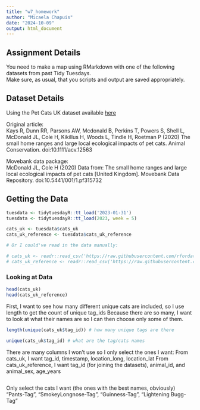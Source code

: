 ```yaml
---
title: "w7_homework"
author: "Micaela Chapuis"
date: "2024-10-09"
output: html_document
---
```


## Assignment Details
You need to make a map using RMarkdown with one of the following datasets from past Tidy Tuesdays.  
Make sure, as usual, that you scripts and output are saved appropriately.  

## Dataset Details
Using the Pet Cats UK dataset available [here](https://github.com/rfordatascience/tidytuesday/blob/master/data/2023/2023-01-31/readme.md)

Original article:  
Kays R, Dunn RR, Parsons AW, Mcdonald B, Perkins T, Powers S, Shell L, McDonald JL, Cole H, Kikillus H, Woods L, Tindle H, Roetman P (2020) The small home ranges and large local ecological impacts of pet cats. Animal Conservation. doi:10.1111/acv.12563

Movebank data package:  
McDonald JL, Cole H (2020) Data from: The small home ranges and large local ecological impacts of pet cats [United Kingdom]. Movebank Data Repository. doi:10.5441/001/1.pf315732


## Getting the Data
```r
tuesdata <- tidytuesdayR::tt_load('2023-01-31')
tuesdata <- tidytuesdayR::tt_load(2023, week = 5)

cats_uk <- tuesdata$cats_uk
cats_uk_reference <- tuesdata$cats_uk_reference

# Or I could've read in the data manually:

# cats_uk <- readr::read_csv('https://raw.githubusercontent.com/rfordatascience/tidytuesday/master/data/2023/2023-01-31/cats_uk.csv')
# cats_uk_reference <- readr::read_csv('https://raw.githubusercontent.com/rfordatascience/tidytuesday/master/data/2023/2023-01-31/cats_uk_reference.csv')

```

### Looking at Data
```r
head(cats_uk)
head(cats_uk_reference)
```
First, I want to see how many different unique cats are included, so I use length to get the count of unique tag_ids
Because there are so many, I want to look at what their names are so I can then choose only some of them. 
```r
length(unique(cats_uk$tag_id)) # how many unique tags are there

unique(cats_uk$tag_id) # what are the tag/cats names
```

There are many columns I won't use so I only select the ones I want:
From cats_uk,  I want tag_id, timestamp, location_long, location_lat
From cats_uk_reference, I want tag_id (for joining the datasets), animal_id, and animal_sex, age_years
```r

```


Only select the cats I want (the ones with the best names, obviously)
"Pants-Tag", "SmokeyLongnose-Tag", "Guinness-Tag", "Lightening Bugg-Tag"